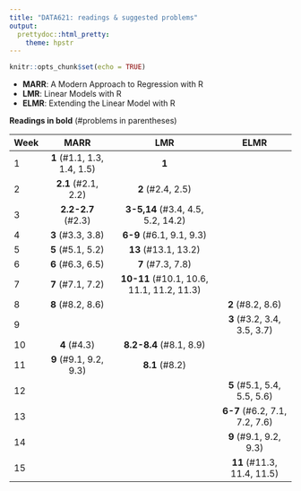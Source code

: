 ```yaml
---
title: "DATA621: readings & suggested problems"
output:
  prettydoc::html_pretty:
    theme: hpstr
---
```


```r
knitr::opts_chunk$set(echo = TRUE)
```

* **MARR**: A Modern Approach to Regression with R
* **LMR**: Linear Models with R
* **ELMR**: Extending the Linear Model with R

**Readings in bold** (#problems in parentheses)


|  Week  |         **MARR**        |                **LMR**                |          **ELMR**         |
|----|:-----------------------:|:-------------------------------------:|:-------------------------:|
| 1  | **1** (#1.1, 1.3, 1.4, 1.5) |                   **1**                   |                           |
| 2  |     **2.1** (#2.1, 2.2)     |             **2** (#2.4, 2.5)             |                           |
| 3  |      **2.2-2.7** (#2.3)     |     **3-5,14** (#3.4, 4.5, 5.2, 14.2)     |                           |
| 4  |      **3** (#3.3, 3.8)      |          **6-9** (#6.1, 9.1, 9.3)         |                           |
| 5  |      **5** (#5.1, 5.2)      |            **13** (#13.1, 13.2)           |                           |
| 6  |      **6** (#6.3, 6.5)      |             **7** (#7.3, 7.8)             |                           |
| 7  |      **7** (#7.1, 7.2)      | **10-11** (#10.1, 10.6, 11.1, 11.2, 11.3) |                           |
| 8  |      **8** (#8.2, 8.6)      |                                       |       **2** (#8.2, 8.6)       |
| 9  |                         |                                       |  **3** (#3.2, 3.4, 3.5, 3.7)  |
| 10 |         **4** (#4.3)        |          **8.2-8.4** (#8.1, 8.9)          |                           |
| 11 |    **9** (#9.1, 9.2, 9.3)   |               **8.1** (#8.2)              |                           |
| 12 |                         |                                       |  **5** (#5.1, 5.4, 5.5, 5.6)  |
| 13 |                         |                                       | **6-7** (#6.2, 7.1, 7.2, 7.6) |
| 14 |                         |                                       |     **9** (#9.1, 9.2, 9.3)    |
| 15 |                         |                                       |   **11** (#11.3, 11.4, 11.5)  |